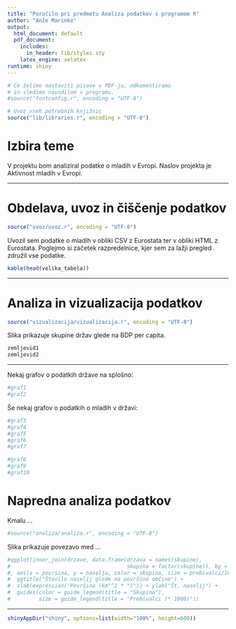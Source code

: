 ```yaml
---
title: "Poročilo pri predmetu Analiza podatkov s programom R"
author: "Anže Marinko"
output:
  html_document: default
  pdf_document:
    includes:
      in_header: lib/styles.sty
    latex_engine: xelatex
runtime: shiny
---
```


```r
# Če želimo nastaviti pisave v PDF-ju, odkomentiramo
# in sledimo navodilom v programu.
#source("fontconfig.r", encoding = "UTF-8")

# Uvoz vseh potrebnih knjižnic
source("lib/libraries.r", encoding = "UTF-8")
```

# Izbira teme

V projektu bom analiziral podatke o mladih v Evropi. Naslov projekta je Aktivnost mladih v Evropi.

***

# Obdelava, uvoz in čiščenje podatkov

```r
source("uvoz/uvoz.r", encoding = "UTF-8")
```

Uvozil sem podatke o mladih v obliki CSV z Eurostata ter v obliki HTML
z Eurostata. Poglejmo si začetek razpredelnice, kjer sem za lažji pregled združil vse podatke.

```r
kable(head(velika_tabela))
```

***

# Analiza in vizualizacija podatkov

```r
source("vizualizacija/vizualizacija.r", encoding = "UTF-8")
```

Slika \ref{fig:zemljevid} prikazuje skupine držav glede na BDP per capita.

```r
zemljevid1
zemljevid2
```

***
Nekaj grafov o podatkih države na splošno:
```r
#graf1
#graf2
```
Še nekaj grafov o podatkih o mladih v državi:
```r
#graf3
#graf4
#graf5
#graf6
#graf7
```

```r
#graf8
#graf9
#graf10
```

# Napredna analiza podatkov

Kmalu ...

```r
#source("analiza/analiza.r", encoding = "UTF-8")
```

Slika \ref{fig:graf} prikazuje povezavo med ...

```r
#ggplot(inner_join(drzave, data.frame(drzava = names(skupine),
#                                     skupina = factor(skupine)), by = "drzava")
#, aes(x = povrsina, y = naselja, color = skupina, size = prebivalci/1000)) + geom_point() +
#  ggtitle("Število naselij glede na površino občine") +
#  xlab(expression("Površina (km"^2 * ")")) + ylab("Št. naselij") +
#  guides(color = guide_legend(title = "Skupina"),
#         size = guide_legend(title = "Prebivalci (* 1000)"))
```

***

```r
shinyAppDir("shiny", options=list(width="100%", height=600))
```
